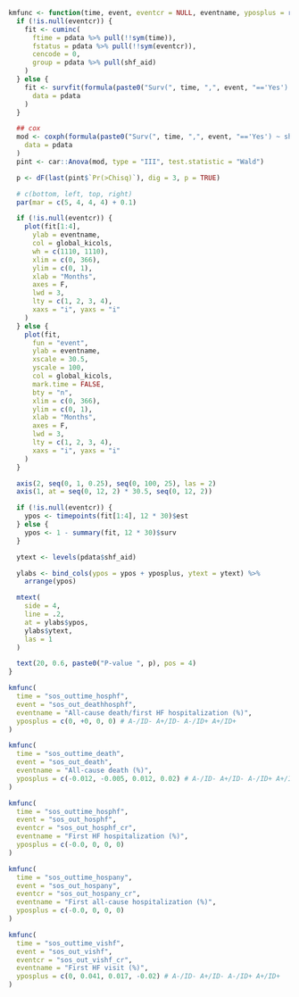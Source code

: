```r

kmfunc <- function(time, event, eventcr = NULL, eventname, yposplus = rep(0, 4)) {
  if (!is.null(eventcr)) {
    fit <- cuminc(
      ftime = pdata %>% pull(!!sym(time)),
      fstatus = pdata %>% pull(!!sym(eventcr)),
      cencode = 0,
      group = pdata %>% pull(shf_aid)
    )
  } else {
    fit <- survfit(formula(paste0("Surv(", time, ",", event, "=='Yes') ~ shf_aid")),
      data = pdata
    )
  }

  ## cox
  mod <- coxph(formula(paste0("Surv(", time, ",", event, "=='Yes') ~ shf_aid")),
    data = pdata
  )
  pint <- car::Anova(mod, type = "III", test.statistic = "Wald")

  p <- dF(last(pint$`Pr(>Chisq)`), dig = 3, p = TRUE)

  # c(bottom, left, top, right)
  par(mar = c(5, 4, 4, 4) + 0.1)

  if (!is.null(eventcr)) {
    plot(fit[1:4],
      ylab = eventname,
      col = global_kicols,
      wh = c(1110, 1110),
      xlim = c(0, 366),
      ylim = c(0, 1),
      xlab = "Months",
      axes = F,
      lwd = 3,
      lty = c(1, 2, 3, 4),
      xaxs = "i", yaxs = "i"
    )
  } else {
    plot(fit,
      fun = "event",
      ylab = eventname,
      xscale = 30.5,
      yscale = 100,
      col = global_kicols,
      mark.time = FALSE,
      bty = "n",
      xlim = c(0, 366),
      ylim = c(0, 1),
      xlab = "Months",
      axes = F,
      lwd = 3,
      lty = c(1, 2, 3, 4),
      xaxs = "i", yaxs = "i"
    )
  }

  axis(2, seq(0, 1, 0.25), seq(0, 100, 25), las = 2)
  axis(1, at = seq(0, 12, 2) * 30.5, seq(0, 12, 2))

  if (!is.null(eventcr)) {
    ypos <- timepoints(fit[1:4], 12 * 30)$est
  } else {
    ypos <- 1 - summary(fit, 12 * 30)$surv
  }

  ytext <- levels(pdata$shf_aid)

  ylabs <- bind_cols(ypos = ypos + yposplus, ytext = ytext) %>%
    arrange(ypos)

  mtext(
    side = 4,
    line = .2,
    at = ylabs$ypos,
    ylabs$ytext,
    las = 1
  )

  text(20, 0.6, paste0("P-value ", p), pos = 4)
}
```

```r
kmfunc(
  time = "sos_outtime_hosphf",
  event = "sos_out_deathhosphf",
  eventname = "All-cause death/first HF hospitalization (%)",
  yposplus = c(0, +0, 0, 0) # A-/ID- A+/ID- A-/ID+ A+/ID+
)
```

```r
kmfunc(
  time = "sos_outtime_death",
  event = "sos_out_death",
  eventname = "All-cause death (%)",
  yposplus = c(-0.012, -0.005, 0.012, 0.02) # A-/ID- A+/ID- A-/ID+ A+/ID+
)
```

```r
kmfunc(
  time = "sos_outtime_hosphf",
  event = "sos_out_hosphf",
  eventcr = "sos_out_hosphf_cr",
  eventname = "First HF hospitalization (%)",
  yposplus = c(-0.0, 0, 0, 0)
)
```

```r
kmfunc(
  time = "sos_outtime_hospany",
  event = "sos_out_hospany",
  eventcr = "sos_out_hospany_cr",
  eventname = "First all-cause hospitalization (%)",
  yposplus = c(-0.0, 0, 0, 0)
)
```

```r
kmfunc(
  time = "sos_outtime_vishf",
  event = "sos_out_vishf",
  eventcr = "sos_out_vishf_cr",
  eventname = "First HF visit (%)",
  yposplus = c(0, 0.041, 0.017, -0.02) # A-/ID- A+/ID- A-/ID+ A+/ID+
)
```
